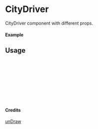 
<Meta of={CityDriver} title="unDraw/CityDriver" />

# CityDriver

CityDriver component with different props.

#### Example

<Canvas of={CityDriver.Primary} />

## Usage

```ts
import { CityDriver } from "yadl-ui";

const Example = () => {
  return (
      <CityDriver />
  );
};

export default Example;
```

#### Credits
[unDraw](https://undraw.co/illustrations)

